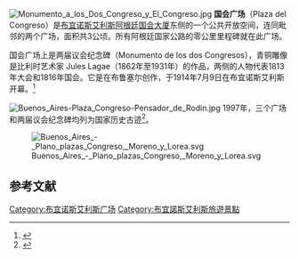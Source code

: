 {{Infobox street
| name                    = 国会广场
| native_name             = Plaza del Congreso
| native_name_lang        = es
| alternate_name          = 
| namesake                = 
| type                    = 
| marker_image            = 
| image                   = La_plaza_y_el_Congreso.jpg
| image_size              = 350
| caption                 = 国会广场
{{Infobox mapframe|tyep=shape|zoom=15|frame-width=280}}
| other_name              = 
| former_names            = 
| postal_code             = 
| width                   = 
| area                    = 
| location                = {{阿根廷}}[[布宜诺斯艾利斯|布宜诺斯艾利斯]]
| client                  = 
| maint                   = 
| coordinates             = {{coord|34|36|35|S|58|23|24|W|source:eswiki_region:AR_type:landmark|display=title}}
| direction_a             = 
| terminus_a              = 
| direction_b             = 
| terminus_b              = 
| junction                = 
| designer                = 
| commissioning_date      = 
| construction_start_date = 
| completion_date         = 
| inauguration_date       = <!-- {{Start date|df=y|YYYY|MM|DD}} -->
| demolition_date         = 
| north                   = 
| south                   = 
| west                    = 
| east                    = 
| website                 = <!-- {{URL|example.com}} --> 
}}
[[File:Monumento_a_los_Dos_Congreso_y_El_Congreso.jpg|thumb]]
'''国会广场'''（Plaza del Congreso）是[[布宜诺斯艾利斯|布宜诺斯艾利斯]][[阿根廷国会宫|阿根廷国会大厦]]东侧的一个公共开放空间，连同毗邻的两个广场，面积共3公顷。所有阿根廷国家公路的零公里里程碑就在此广场。

国会广场上是两届议会纪念碑（Monumento de los dos Congresos），青铜雕像是比利时艺术家 Jules Lagae（1862年至1931年）的作品，两侧的人物代表1813年大会和1816年国会。它是在布鲁塞尔创作，于1914年7月9日在布宜诺斯艾利斯开幕。<ref>{{Cite web |url=http://www.aquimontserrat.com.ar/colaboradores/delosdosCongresos.htm |title=''aquimontserrat.com'' {{es icon}} |accessdate=2011-04-03 |archive-date=2009-09-01 |archive-url=https://web.archive.org/web/20090901171952/http://www.aquimontserrat.com.ar/colaboradores/delosdosCongresos.htm |dead-url=yes }}</ref> 

[[File:Buenos_Aires-Plaza_Congreso-Pensador_de_Rodin.jpg|thumb]]
1997年，三个广场和两届议会纪念碑均列为国家历史古迹<ref>{{Cite web |url=http://infoleg.gov.ar/infolegInternet/anexos/40000-44999/43370/norma.htm |title=''National Decree 437/97'' {{es icon}} |accessdate=2011-04-03 |archive-date=2013-12-04 |archive-url=https://web.archive.org/web/20131204114135/http://infoleg.gov.ar/infolegInternet/anexos/40000-44999/43370/norma.htm |dead-url=no }}</ref>。

[[File:Buenos_Aires_-_Plano_plazas_Congreso,_Moreno_y_Lorea.svg|thumb]]

==参考文献==
{{Reflist|2}}



[[Category:布宜诺斯艾利斯广场|Category:布宜诺斯艾利斯广场]]
[[Category:布宜諾斯艾利斯旅遊景點|Category:布宜諾斯艾利斯旅遊景點]]